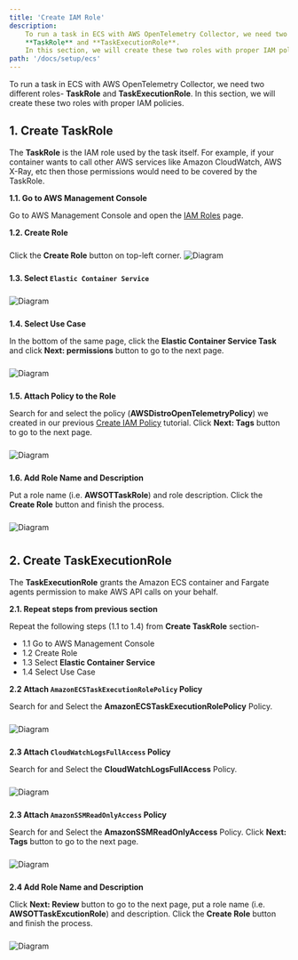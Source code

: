 ```yaml
---
title: 'Create IAM Role'
description:
    To run a task in ECS with AWS OpenTelemetry Collector, we need two different roles- 
    **TaskRole** and **TaskExecutionRole**. 
    In this section, we will create these two roles with proper IAM policies.
path: '/docs/setup/ecs'
---
```




To run a task in ECS with AWS OpenTelemetry Collector, we need two different roles- 
**TaskRole** and **TaskExecutionRole**. 
In this section, we will create these two roles with proper IAM policies.

<SectionSeparator />

## 1. Create TaskRole 

The **TaskRole** is the IAM role used by the task itself. For example, if your container wants to call other 
AWS services like Amazon CloudWatch, AWS X-Ray, etc then those permissions would need to be covered by the TaskRole.

**1.1. Go to AWS Management Console**

Go to AWS Management Console and open the [IAM Roles](https://console.aws.amazon.com/iam/home#/roles) page.


**1.2. Create Role**

Click the **Create Role** button on top-left corner.
<img src={iam_role_01} alt="Diagram" style="margin: 10px 0;" />
<div style="height: 40px" />

**1.3. Select `Elastic Container Service`**

<img src={iam_role_02} alt="Diagram" style="margin: 10px 0;" />
<div style="height: 80px" />

**1.4. Select Use Case** 

In the bottom of the same page, click the **Elastic Container Service Task** and click **Next: permissions** 
button to go to the next page. 

<img src={iam_role_03} alt="Diagram" style="margin: 10px 0;" />
<div style="height: 40px" />

**1.5. Attach Policy to the Role**

Search for and select the policy (**AWSDistroOpenTelemetryPolicy**) we created in our previous [Create IAM Policy](create-iam-policy) tutorial. 
Click **Next: Tags** button to go to the next page.

<img src={iam_role_04} alt="Diagram" style="margin: 10px 0;" />
<div style="height: 40px" />

**1.6. Add Role Name and Description**

Put a role name (i.e. **AWSOTTaskRole**) and role description. Click the **Create Role** button and finish the process.

<img src={iam_role_05} alt="Diagram" style="margin: 10px 0;" />
<div style="height: 40px" />

<SectionSeparator />

## 2. Create TaskExecutionRole

The **TaskExecutionRole** grants the Amazon ECS container and Fargate agents permission to make AWS API calls on your behalf.

**2.1. Repeat steps from previous section**

Repeat the following steps (1.1 to 1.4) from **Create TaskRole** section-

- 1.1 Go to AWS Management Console
- 1.2 Create Role
- 1.3 Select **Elastic Container Service**
- 1.4 Select Use Case

**2.2 Attach `AmazonECSTaskExecutionRolePolicy` Policy**

Search for and Select the **AmazonECSTaskExecutionRolePolicy** Policy.

<img src={iam_role_06} alt="Diagram" style="margin: 10px 0;" />
<div style="height: 40px" />

**2.3 Attach `CloudWatchLogsFullAccess` Policy**

Search for and Select the **CloudWatchLogsFullAccess** Policy. 

<img src={iam_role_07} alt="Diagram" style="margin: 10px 0;" />
<div style="height: 40px" />

**2.3 Attach `AmazonSSMReadOnlyAccess` Policy**

Search for and Select the **AmazonSSMReadOnlyAccess** Policy. Click **Next: Tags** button to go to the next page.

<img src={iam_role_08} alt="Diagram" style="margin: 10px 0;" />
<div style="height: 40px" />


**2.4 Add Role Name and Description**

Click **Next: Review** button to go to the next page, put a role name (i.e. **AWSOTTaskExcutionRole**) and 
description. Click the **Create Role** button and finish the process.

<img src={iam_role_09} alt="Diagram" style="margin: 10px 0;" />
<div style="height: 40px" />